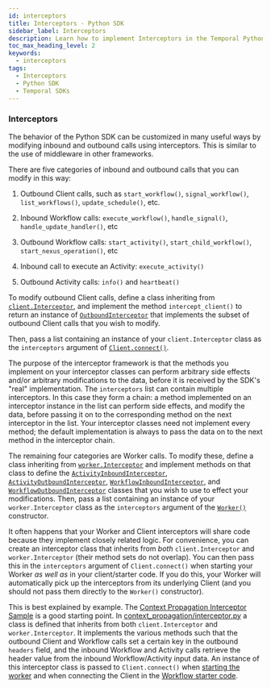 ```yaml
---
id: interceptors
title: Interceptors - Python SDK
sidebar_label: Interceptors
description: Learn how to implement Interceptors in the Temporal Python SDK to manage inbound and outbound SDK calls, enhance tracing, and add authorization to your Workflows and Activities.
toc_max_heading_level: 2
keywords:
  - interceptors
tags:
  - Interceptors
  - Python SDK
  - Temporal SDKs
---
```


### Interceptors

The behavior of the Python SDK can be customized in many useful ways by modifying inbound and outbound calls using
interceptors. This is similar to the use of middleware in other frameworks.

There are five categories of inbound and outbound calls that you can modify in this way:

1. Outbound Client calls, such as `start_workflow()`, `signal_workflow()`, `list_workflows()`, `update_schedule()`, etc.

2. Inbound Workflow calls: `execute_workflow()`, `handle_signal()`, `handle_update_handler()`, etc

3. Outbound Workflow calls: `start_activity()`, `start_child_workflow()`, `start_nexus_operation()`, etc

4. Inbound call to execute an Activity: `execute_activity()`

5. Outbound Activity calls: `info()` and `heartbeat()`


To modify outbound Client calls, define a class inheriting from
[`client.Interceptor`](https://python.temporal.io/temporalio.client.Interceptor.html), and implement the method
`intercept_client()` to return an instance of
[`OutboundInterceptor`](https://python.temporal.io/temporalio.client.OutboundInterceptor.html) that implements the
subset of outbound Client calls that you wish to modify.

Then, pass a list containing an instance of your `client.Interceptor` class as the
`interceptors` argument of [`Client.connect()`](https://python.temporal.io/temporalio.client.Client.html#connect).

The purpose of the interceptor framework is that the methods you implement on your interceptor classes can perform
arbitrary side effects and/or arbitrary modifications to the data, before it is received by the SDK's "real"
implementation. The `interceptors` list can contain multiple interceptors. In this case they form a chain: a method
implemented on an interceptor instance in the list can perform side effects, and modify the data, before passing it on
to the corresponding method on the next interceptor in the list. Your interceptor classes need not implement every
method; the default implementation is always to pass the data on to the next method in the interceptor chain.

The remaining four categories are Worker calls. To modify these, define a class inheriting from
[`worker.Interceptor`](https://python.temporal.io/temporalio.worker.Interceptor.html) and implement methods on that
class to define the
[`ActivityInboundInterceptor`](https://python.temporal.io/temporalio.worker.ActivityInboundInterceptor.html),
[`ActivityOutboundInterceptor`](https://python.temporal.io/temporalio.worker.ActivityOutboundInterceptor.html),
[`WorkflowInboundInterceptor`](https://python.temporal.io/temporalio.worker.WorkflowInboundInterceptor.html), and
[`WorkflowOutboundInterceptor`](https://python.temporal.io/temporalio.worker.WorkflowOutboundInterceptor.html) classes
that you wish to use to effect your modifications. Then, pass a list containing an instance of your `worker.Interceptor`
class as the `interceptors` argument of the [`Worker()`](https://python.temporal.io/temporalio.worker.Worker.html)
constructor.

It often happens that your Worker and Client interceptors will share code because they implement closely related logic.
For convenience, you can create an interceptor class that inherits from _both_ `client.Interceptor` and
`worker.Interceptor` (their method sets do not overlap). You can then pass this in the `interceptors` argument of
`Client.connect()` when starting your Worker _as well as_ in your client/starter code. If you do this, your Worker will
automatically pick up the interceptors from its underlying Client (and you should not pass them directly to the
`Worker()` constructor).

This is best explained by example. The [Context Propagation Interceptor
Sample](https://github.com/temporalio/samples-python/tree/main/context_propagation) is a good starting point. In
[context_propagation/interceptor.py](https://github.com/temporalio/samples-python/blob/main/context_propagation/interceptor.py)
a class is defined that inherits from both `client.Interceptor` and `worker.Interceptor`. It implements the various
methods such that the outbound Client and Workflow calls set a certain key in the outbound `headers` field, and the
inbound Workflow and Activity calls retrieve the header value from the inbound Workflow/Activity input data. An instance
of this interceptor class is passed to `Client.connect()` when [starting the
worker](https://github.com/temporalio/samples-python/blob/main/context_propagation/worker.py) and when connecting the
Client in the [Workflow starter
code](https://github.com/temporalio/samples-python/blob/main/context_propagation/starter.py).
